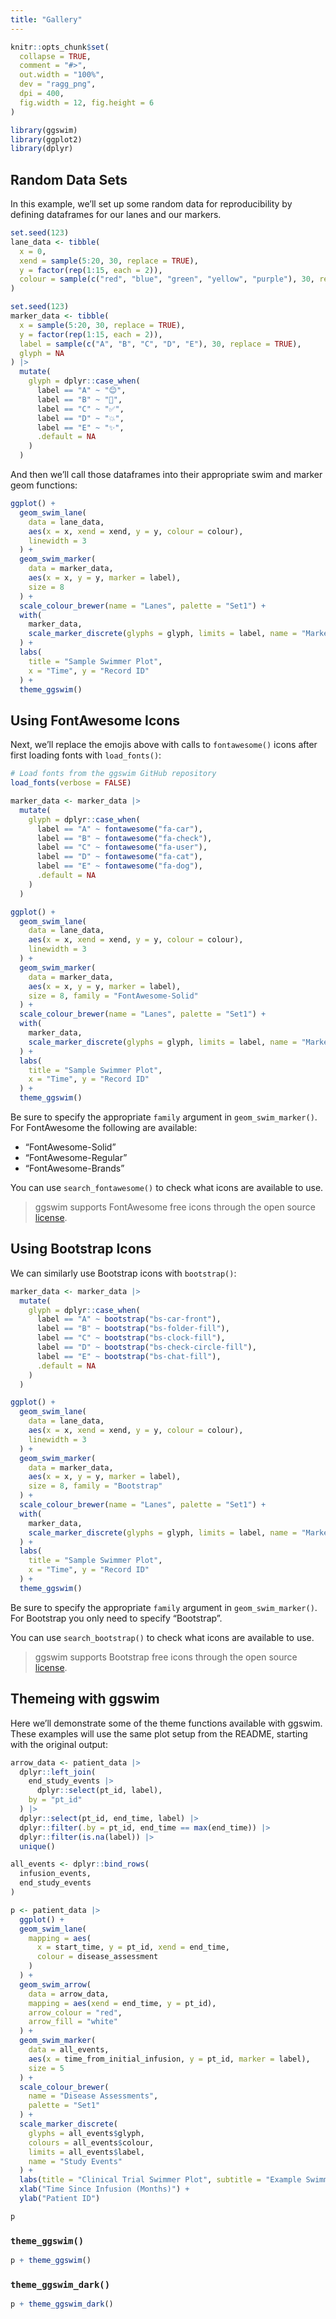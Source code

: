 ```yaml
---
title: "Gallery"
---
```


```r
knitr::opts_chunk$set(
  collapse = TRUE,
  comment = "#>",
  out.width = "100%",
  dev = "ragg_png",
  dpi = 400,
  fig.width = 12, fig.height = 6
)
```

```r
library(ggswim)
library(ggplot2)
library(dplyr)
```

## Random Data Sets

In this example, we'll set up some random data for reproducibility by defining dataframes for our lanes and our markers.

```r
set.seed(123)
lane_data <- tibble(
  x = 0,
  xend = sample(5:20, 30, replace = TRUE),
  y = factor(rep(1:15, each = 2)),
  colour = sample(c("red", "blue", "green", "yellow", "purple"), 30, replace = TRUE)
)

set.seed(123)
marker_data <- tibble(
  x = sample(5:20, 30, replace = TRUE),
  y = factor(rep(1:15, each = 2)),
  label = sample(c("A", "B", "C", "D", "E"), 30, replace = TRUE),
  glyph = NA
) |>
  mutate(
    glyph = dplyr::case_when(
      label == "A" ~ "😊",
      label == "B" ~ "🎉",
      label == "C" ~ "✅",
      label == "D" ~ "💥",
      label == "E" ~ "✨",
      .default = NA
    )
  )
```

And then we'll call those dataframes into their appropriate swim and marker geom functions:

```r
ggplot() +
  geom_swim_lane(
    data = lane_data,
    aes(x = x, xend = xend, y = y, colour = colour),
    linewidth = 3
  ) +
  geom_swim_marker(
    data = marker_data,
    aes(x = x, y = y, marker = label),
    size = 8
  ) +
  scale_colour_brewer(name = "Lanes", palette = "Set1") +
  with(
    marker_data,
    scale_marker_discrete(glyphs = glyph, limits = label, name = "Markers")
  ) +
  labs(
    title = "Sample Swimmer Plot",
    x = "Time", y = "Record ID"
  ) +
  theme_ggswim()
```

## Using FontAwesome Icons

Next, we'll replace the emojis above with calls to `fontawesome()` icons after first loading fonts with `load_fonts()`:

```r
# Load fonts from the ggswim GitHub repository
load_fonts(verbose = FALSE)

marker_data <- marker_data |>
  mutate(
    glyph = dplyr::case_when(
      label == "A" ~ fontawesome("fa-car"),
      label == "B" ~ fontawesome("fa-check"),
      label == "C" ~ fontawesome("fa-user"),
      label == "D" ~ fontawesome("fa-cat"),
      label == "E" ~ fontawesome("fa-dog"),
      .default = NA
    )
  )

ggplot() +
  geom_swim_lane(
    data = lane_data,
    aes(x = x, xend = xend, y = y, colour = colour),
    linewidth = 3
  ) +
  geom_swim_marker(
    data = marker_data,
    aes(x = x, y = y, marker = label),
    size = 8, family = "FontAwesome-Solid"
  ) +
  scale_colour_brewer(name = "Lanes", palette = "Set1") +
  with(
    marker_data,
    scale_marker_discrete(glyphs = glyph, limits = label, name = "Markers")
  ) +
  labs(
    title = "Sample Swimmer Plot",
    x = "Time", y = "Record ID"
  ) +
  theme_ggswim()
```

Be sure to specify the appropriate `family` argument in `geom_swim_marker()`. For FontAwesome the following are available:

- "FontAwesome-Solid"
- "FontAwesome-Regular"
- "FontAwesome-Brands"

You can use `search_fontawesome()` to check what icons are available to use.

> ggswim supports FontAwesome free icons through the open source [license](https://fontawesome.com/license/free).

## Using Bootstrap Icons

We can similarly use Bootstrap icons with `bootstrap()`:

```r
marker_data <- marker_data |>
  mutate(
    glyph = dplyr::case_when(
      label == "A" ~ bootstrap("bs-car-front"),
      label == "B" ~ bootstrap("bs-folder-fill"),
      label == "C" ~ bootstrap("bs-clock-fill"),
      label == "D" ~ bootstrap("bs-check-circle-fill"),
      label == "E" ~ bootstrap("bs-chat-fill"),
      .default = NA
    )
  )

ggplot() +
  geom_swim_lane(
    data = lane_data,
    aes(x = x, xend = xend, y = y, colour = colour),
    linewidth = 3
  ) +
  geom_swim_marker(
    data = marker_data,
    aes(x = x, y = y, marker = label),
    size = 8, family = "Bootstrap"
  ) +
  scale_colour_brewer(name = "Lanes", palette = "Set1") +
  with(
    marker_data,
    scale_marker_discrete(glyphs = glyph, limits = label, name = "Markers")
  ) +
  labs(
    title = "Sample Swimmer Plot",
    x = "Time", y = "Record ID"
  ) +
  theme_ggswim()
```

Be sure to specify the appropriate `family` argument in `geom_swim_marker()`. For Bootstrap you only need to specify "Bootstrap".

You can use `search_bootstrap()` to check what icons are available to use.

> ggswim supports Bootstrap free icons through the open source [license](https://github.com/twbs/bootstrap/blob/main/LICENSE).

## Themeing with ggswim

Here we'll demonstrate some of the theme functions available with ggswim. These examples will use the same plot setup from the README, starting with the original output:

```r
arrow_data <- patient_data |>
  dplyr::left_join(
    end_study_events |>
      dplyr::select(pt_id, label),
    by = "pt_id"
  ) |>
  dplyr::select(pt_id, end_time, label) |>
  dplyr::filter(.by = pt_id, end_time == max(end_time)) |>
  dplyr::filter(is.na(label)) |>
  unique()

all_events <- dplyr::bind_rows(
  infusion_events,
  end_study_events
)

p <- patient_data |>
  ggplot() +
  geom_swim_lane(
    mapping = aes(
      x = start_time, y = pt_id, xend = end_time,
      colour = disease_assessment
    )
  ) +
  geom_swim_arrow(
    data = arrow_data,
    mapping = aes(xend = end_time, y = pt_id),
    arrow_colour = "red",
    arrow_fill = "white"
  ) +
  geom_swim_marker(
    data = all_events,
    aes(x = time_from_initial_infusion, y = pt_id, marker = label),
    size = 5
  ) +
  scale_colour_brewer(
    name = "Disease Assessments",
    palette = "Set1"
  ) +
  scale_marker_discrete(
    glyphs = all_events$glyph,
    colours = all_events$colour,
    limits = all_events$label,
    name = "Study Events"
  ) +
  labs(title = "Clinical Trial Swimmer Plot", subtitle = "Example Swimmer Plot") +
  xlab("Time Since Infusion (Months)") +
  ylab("Patient ID")
```

```r
p
```

### `theme_ggswim()`

```r
p + theme_ggswim()
```

### `theme_ggswim_dark()`

```r
p + theme_ggswim_dark()
```
